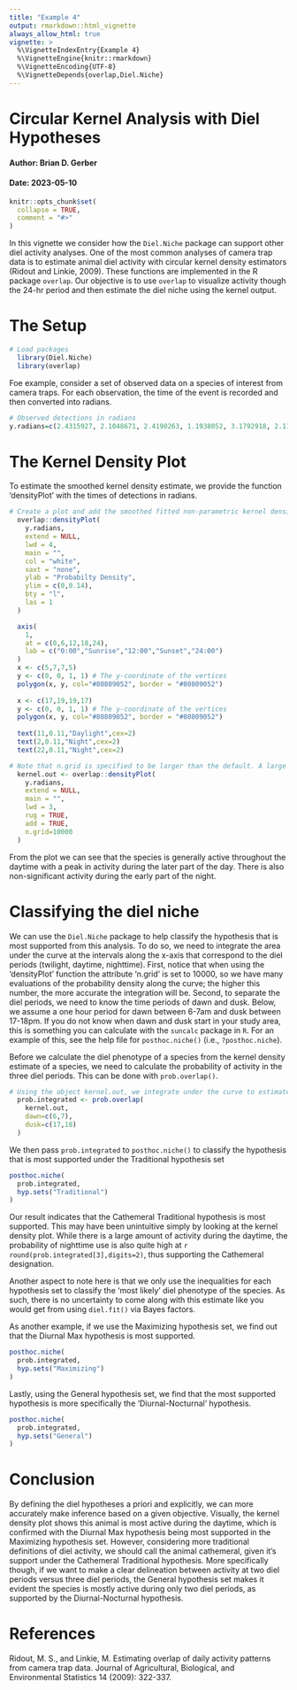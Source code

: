 ```yaml
---
title: "Example 4"
output: rmarkdown::html_vignette
always_allow_html: true
vignette: >
  %\VignetteIndexEntry{Example 4}
  %\VignetteEngine{knitr::rmarkdown}
  %\VignetteEncoding{UTF-8}
  %\VignetteDepends{overlap,Diel.Niche}
---
```


# Circular Kernel Analysis with Diel Hypotheses
#### Author: Brian D. Gerber
#### Date: 2023-05-10

```r
knitr::opts_chunk$set(
  collapse = TRUE,
  comment = "#>"
)
```


In this vignette we consider how the `Diel.Niche` package can support other diel activity analyses. One of the most common analyses of camera trap data is to estimate animal diel activity with circular kernel density estimators (Ridout and Linkie, 2009). These functions are implemented in the R package `overlap`. Our objective is to use `overlap` to visualize activity though the 24-hr period and then estimate the diel niche using the kernel output.


# The Setup

```r
# Load packages
  library(Diel.Niche)
  library(overlap)
```

Foe example, consider a set of observed data on a species of interest from camera traps. For each observation, the time of the event is recorded and then converted into radians.

```r

# Observed detections in radians
y.radians=c(2.4315927, 2.1048671, 2.4190263, 1.1938052, 3.1792918, 2.1111503, 3.2861059, 3.9269908, 5.1836279, 4.1531855, 4.2223005, 5.3721234, 3.9835395, 3.6191147, 3.3363714, 5.2464597, 2.9719467, 3.4494687, 5.3092916, 3.9332740,  6.0004420, 3.8327430, 2.2179644, 4.1783182, 2.8148670, 2.4755750, 3.9144244, 2.0420352, 0.2513274, 1.5393804, 4.0212386, 3.8201767, 3.8264599, 4.2662828, 3.6316811, 3.5876988, 1.9540706, 3.8453094, 2.9593803, 2.7017697)
```

# The Kernel Density Plot

To estimate the smoothed kernel density estimate, we provide the function 'densityPlot' with the times of detections in radians.

```r

# Create a plot and add the smoothed fitted non-parametric kernel density estimate
  overlap::densityPlot(
    y.radians,
    extend = NULL,
    lwd = 4,
    main = "",
    col = "white",
    xaxt = "none",
    ylab = "Probabilty Density",
    ylim = c(0,0.14),
    bty = "l",
    las = 1
  )

  axis(
    1,
    at = c(0,6,12,18,24),
    lab = c("0:00","Sunrise","12:00","Sunset","24:00")
  )
  x <- c(5,7,7,5)
  y <- c(0, 0, 1, 1) # The y-coordinate of the vertices
  polygon(x, y, col="#80809052", border = "#80809052")
  
  x <- c(17,19,19,17)
  y <- c(0, 0, 1, 1) # The y-coordinate of the vertices
  polygon(x, y, col="#80809052", border = "#80809052")
  
  text(11,0.11,"Daylight",cex=2)
  text(2,0.11,"Night",cex=2)
  text(22,0.11,"Night",cex=2)

# Note that n.grid is specified to be larger than the default. A large number of density values are needed below when using the 'prob.overlap' function.  
  kernel.out <- overlap::densityPlot(
    y.radians,
    extend = NULL,
    main = "",
    lwd = 3,
    rug = TRUE,
    add = TRUE,
    n.grid=10000
  )
```

From the plot we can see that the species is generally active throughout the daytime with a peak in activity during the later part of the day. There is also non-significant activity during the early part of the night. 

# Classifying the diel niche

We can use the `Diel.Niche` package to help classify the hypothesis that is most supported from this analysis. To do so, we need to integrate the area under the curve at the intervals along the x-axis that correspond to the diel periods (twilight, daytime, nighttime). First, notice that when using the 'densityPlot' function the attribute 'n.grid' is set to 10000, so we have many evaluations of the probability density along the curve; the higher this number, the more accurate the integration will be. Second, to separate the diel periods, we need to know the time periods of dawn and dusk. Below, we assume a one hour period for dawn between 6-7am and dusk between 17-18pm. If you do not know when dawn and dusk start in your
study area, this is something you can calculate with the `suncalc` package in `R`.
For an example of this, see the help file for `posthoc.niche()` (i.e., `?posthoc.niche`).

Before we calculate the diel phenotype of a species from the kernel density estimate of a species, we need to calculate the probability of activity in the
three diel periods. This can be done with `prob.overlap()`.

```r
# Using the object kernel.out, we integrate under the curve to estimate the three probabilities
  prob.integrated <- prob.overlap(
    kernel.out,
    dawn=c(6,7),
    dusk=c(17,18)
  )

```



We then pass `prob.integrated` to `posthoc.niche()` to classify the hypothesis that is most supported under the Traditional hypothesis set

```r
posthoc.niche(
  prob.integrated,
  hyp.sets("Traditional")
)
```
  


Our result indicates that the Cathemeral Traditional hypothesis is most supported. This may have been unintuitive simply by looking at the kernel density plot. While there is a large amount of activity during the daytime, the probability of nighttime use is also quite high at `r round(prob.integrated[3],digits=2)`, thus supporting the Cathemeral designation. 

Another aspect to note here is that we only use the inequalities for each
hypothesis set to classify the 'most likely' diel phenotype of the species. As such, there is no uncertainty to come along with this estimate like you would
get from using `diel.fit()` via Bayes factors. 

As another example, if we use the Maximizing hypothesis set, we find out that the Diurnal Max hypothesis is most supported. 

```r
posthoc.niche(
  prob.integrated,
  hyp.sets("Maximizing")
)
```

Lastly, using the General hypothesis set, we find that the most supported hypothesis is more specifically the 'Diurnal-Nocturnal' hypothesis. 

```r
posthoc.niche(
  prob.integrated,
  hyp.sets("General")
)
```

# Conclusion

By defining the diel hypotheses a priori and explicitly, we can more accurately make inference based on a given objective. Visually, the kernel density plot shows this animal is most active during the daytime, which is confirmed with the Diurnal Max hypothesis being most supported in the Maximizing hypothesis set. However, considering more traditional definitions of diel activity, we should call the animal cathemeral, given it's support under the Cathemeral Traditional hypothesis. More specifically though, if we want to make a clear delineation between activity at two diel periods versus three diel periods, the General hypothesis set makes it evident the species is mostly active during only two diel periods, as supported by the Diurnal-Nocturnal hypothesis.


# References

Ridout, M. S., and Linkie, M. Estimating overlap of daily activity patterns from camera trap data. Journal of Agricultural, Biological, and Environmental Statistics 14 (2009): 322-337.
